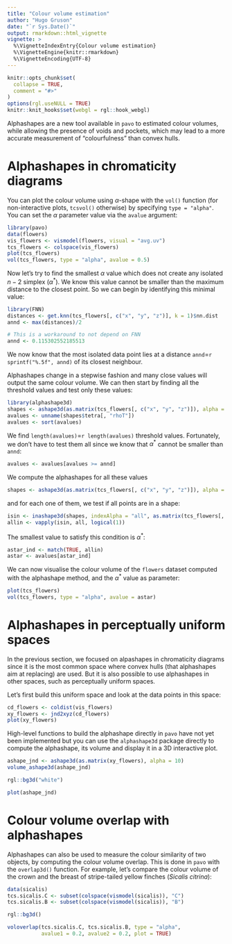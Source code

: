 ```yaml
---
title: "Colour volume estimation"
author: "Hugo Gruson"
date: "`r Sys.Date()`"
output: rmarkdown::html_vignette
vignette: >
  %\VignetteIndexEntry{Colour volume estimation}
  %\VignetteEngine{knitr::rmarkdown}
  %\VignetteEncoding{UTF-8}
---
```


```r
knitr::opts_chunk$set(
  collapse = TRUE,
  comment = "#>"
)
options(rgl.useNULL = TRUE)
knitr::knit_hooks$set(webgl = rgl::hook_webgl)
```

Alphashapes are a new tool available in `pavo` to estimated colour volumes, 
while allowing the presence of voids and pockets, which may lead to a more
accurate measurement of "colourfulness" than convex hulls.

# Alphashapes in chromaticity diagrams

You can plot the colour volume using $\alpha$-shape with the `vol()` function
(for non-interactive plots, `tcsvol()` otherwise) by specifying 
`type = "alpha"`. You can set the $\alpha$ parameter value via the `avalue` 
argument:

```r
library(pavo)
data(flowers)
vis_flowers <- vismodel(flowers, visual = "avg.uv")
tcs_flowers <- colspace(vis_flowers)
plot(tcs_flowers)
vol(tcs_flowers, type = "alpha", avalue = 0.5)
```

Now let's try to find the smallest $\alpha$ value which does not create any
isolated $n-2$ simplex ($\alpha^*$). We know this value cannot be smaller than
the maximum distance to the closest point. So we can begin by identifying this
minimal value:

```r
library(FNN)
distances <- get.knn(tcs_flowers[, c("x", "y", "z")], k = 1)$nn.dist
annd <- max(distances)/2
```

```r
# This is a workaround to not depend on FNN
annd <- 0.115302552185513
```

We now know that the most isolated data point lies at a distance `annd`=`r
sprintf("%.5f", annd)` of its closest neighbour.

Alphashapes change in a stepwise fashion and many close values will output the
same colour volume. We can then start by finding all the threshold values and
test only these values:

```r
library(alphashape3d)
shapes <- ashape3d(as.matrix(tcs_flowers[, c("x", "y", "z")]), alpha = 0)
avalues <- unname(shapes$tetra[, "rhoT"])
avalues <- sort(avalues)
```

We find `length(avalues)`=`r length(avalues)` threshold values. Fortunately, we
don't have to test them all since we know that $\alpha^*$ cannot be smaller than
`annd`:

```r
avalues <- avalues[avalues >= annd]
```

We compute the alphashapes for all these values

```r
shapes <- ashape3d(as.matrix(tcs_flowers[, c("x", "y", "z")]), alpha = avalues)
```

and for each one of them, we test if all points are in a shape:

```r
isin <- inashape3d(shapes, indexAlpha = "all", as.matrix(tcs_flowers[, c("x", "y", "z")]))
allin <- vapply(isin, all, logical(1))
```

The smallest value to satisfy this condition is $\alpha^*$:

```r
astar_ind <- match(TRUE, allin)
astar <- avalues[astar_ind]
```

We can now visualise the colour volume of the `flowers` dataset computed with
the alphashape method, and the $\alpha^*$ value as parameter:

```r
plot(tcs_flowers)
vol(tcs_flowers, type = "alpha", avalue = astar)
```

# Alphashapes in perceptually uniform spaces

In the previous section, we focused on alpashapes in chromaticity diagrams since
it is the most common space where convex hulls (that alphashapes aim at
replacing) are used. But it is also possible to use alphashapes in other spaces,
such as perceptually uniform spaces.

Let's first build this uniform space and look at the data points in this space:

```r
cd_flowers <- coldist(vis_flowers)
xy_flowers <- jnd2xyz(cd_flowers)
plot(xy_flowers)
```

High-level functions to build the alphashape directly in `pavo` have not yet
been implemented but you can use the `alphashape3d` package directly to compute
the alphashape, its volume and display it in a 3D interactive plot.

```r
ashape_jnd <- ashape3d(as.matrix(xy_flowers), alpha = 10)
volume_ashape3d(ashape_jnd)
```

```r
rgl::bg3d("white") 
```

```r
plot(ashape_jnd)
```

# Colour volume overlap with alphashapes

Alphashapes can also be used to measure the colour similarity of two objects, by
computing the colour volume overlap. This is done in `pavo` with the 
`overlap3d()` function. For example, let's compare the colour volume of the 
crown and the breast of stripe-tailed yellow finches (*Sicalis citrina*):


```r
data(sicalis)
tcs.sicalis.C <- subset(colspace(vismodel(sicalis)), "C")
tcs.sicalis.B <- subset(colspace(vismodel(sicalis)), "B")
```

```r
rgl::bg3d()
```

```r
voloverlap(tcs.sicalis.C, tcs.sicalis.B, type = "alpha", 
           avalue1 = 0.2, avalue2 = 0.2, plot = TRUE)
```

<!--
This doesn't work right now because it returns an a that is too small

# Exploring other values of alpha

Depending on your biological question, it is possible you might want a different
value of $\alpha$ than the $\alpha^*$ suggested earlier. 

For example, you may want all your colour volume to only have one component,
instead of several multiple smaller volumes. Here is a quick demo of how you can
do this.


First, let's create a dummy dataset with two distinct clouds of points:

```r
set.seed("20200126")
```

```r
dvol = data.frame(
  "x" = c(rnorm(n = 10, mean = -0.7/sqrt(2)+.3, sd = 0.05),
          rnorm(n = 10, mean =  0.7/sqrt(2)-.3, sd = 0.05)),
  "y" = c(rnorm(n = 10, mean = -0.25*sqrt(2/3)+.3, sd = 0.05),
          rnorm(n = 10, mean = -0.25*sqrt(2/3)+.3  , sd = 0.05)),
  "z" = c(rnorm(n = 10, mean = -0.5*sqrt(2/3)+.3, sd = 0.05),
          rnorm(n = 10, mean = -0.5*sqrt(2/3)+.3  , sd = 0.05))
)
```

With the approach highlighted before, this will result in a colour volume with
two distinct components:

```r
distances <- get.knn(dvol, k = 1)$nn.dist
annd <- max(distances)/2
```

```r
# This is a workaround to not depend on FNN
annd <- 0.03829851
```

```r
shapes <- ashape3d(as.matrix(dvol), alpha = 0)
avalues <- unname(shapes$tetra[, "rhoT"])
avalues <- sort(avalues)
avalues <- avalues[avalues >= annd]
shapes <- ashape3d(as.matrix(dvol), alpha = avalues)
isin <- inashape3d(shapes, indexAlpha = "all", as.matrix(dvol))
allin <- vapply(isin, all, logical(1))
astar_ind <- match(TRUE, allin)
astar <- avalues[astar_ind]
tetraplot(dvol)
vol(dvol, type= "alpha", avalue = astar)
```

To prevent this, we can add an additional test that uses 
`components_ashape3d()`. This function tells you in which component is each data
point:

```r
comp <- components_ashape3d(shapes, indexAlpha = "all")
```

So, to ensure we only have one component, we can do:

```r
nb_comp <- sapply(comp, function(x) length(unique(x)) == 1)
```

We find the first `TRUE` value with `match()`:

```r
a_ind <- match(TRUE, nb_comp)
a <- avalues[max(a_ind, astar_ind)]
```

```r
tetraplot(as.data.frame(dvol))
vol(dvol, type = "alpha", avalue = a)
```

-->
